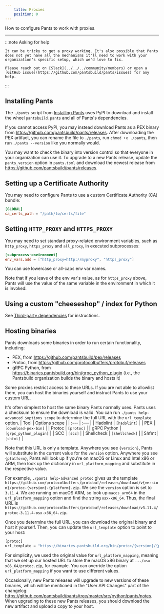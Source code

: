 ```yaml
---
    title: Proxies
    position: 0
---
```



How to configure Pants to work with proxies.

---

:::note Asking for help

    It can be tricky to get a proxy working. It's also possible that Pants does not yet have all the mechanisms it'll need to work with your organization's specific setup, which we'd love to fix.

    Please reach out on [Slack](../../../community/members) or open a [GitHub issue](https://github.com/pantsbuild/pants/issues) for any help.

:::

## Installing Pants

The `./pants` script from [Installing Pants](../../getting-started/getting-started/installing-pants.mdx) uses PyPI to download and install the wheel `pantsbuild.pants` and all of Pants's dependencies.

If you cannot access PyPI, you may instead download Pants as a PEX binary from https://github.com/pantsbuild/pants/releases. After downloading the PEX artifact, you can rename the file to `./pants`, run `chmod +x ./pants`, then run `./pants --version` like you normally would.

You may want to check the binary into version control so that everyone in your organization can use it. To upgrade to a new Pants release, update the `pants_version` option in `pants.toml` and download the newest release from https://github.com/pantsbuild/pants/releases.

## Setting up a Certificate Authority

You may need to configure Pants to use a custom Certificate Authority (CA) bundle:

```toml title="pants.toml"
[GLOBAL]
ca_certs_path = "/path/to/certs/file"
```

## Setting `HTTP_PROXY` and `HTTPS_PROXY`

You may need to set standard proxy-related environment variables, such as `http_proxy`, `https_proxy` and `all_proxy`, in executed subprocesses:

```toml title="pants.toml"
[subprocess-environment]
env_vars.add = ["http_proxy=http://myproxy", "https_proxy"]
```

You can use lowercase or all-caps env var names.

Note that if you leave of the env var's value, as for `https_proxy` above, Pants will use the value of the same variable in the environment in which it is invoked.

## Using a custom \"cheeseshop\" / index for Python

See [Third-party dependencies](../../python/overview/third-party-dependencies.mdx#using-custom-repositories) for instructions.

## Hosting binaries

Pants downloads some binaries in order to run certain functionality, including:

- PEX, from https://github.com/pantsbuild/pex/releases
- Protoc, from https://github.com/protocolbuffers/protobuf/releases
- gRPC Python, from https://binaries.pantsbuild.org/bin/grpc_python_plugin (i.e., the Pantsbuild organization builds the binary and hosts it)

Some proxies restrict access to these URLs. If you are not able to allowlist them, you can host the binaries yourself and instruct Pants to use your custom URL.

It's often simplest to host the same binary Pants normally uses. Pants uses a checksum to ensure the download is valid. You can run `./pants help-advanced $options_scope` to determine the full URL with the `url_template` option.
| Tool | Options scope |
| :--- | :--- |
| Hadolint | `[hadolint]` |
| PEX | `[download-pex-bin]` |
| Protoc | `[protoc]` |
| gRPC Python | `[grpc_python_plugin]` |
| SCC | `[scc]` |
| Shellcheck | `[shellcheck]` |
| Shfmt | `[shfmt]` |

Note that this URL is only a template. Anywhere you see `{version}`, Pants will substitute in the current value for the `version` option. Anywhere you see `{platform}`, Pants will look up if you're on macOS or Linux and Intel x86 or ARM, then look up the dictionary in `url_platform_mapping` and substitute in the respective value.

For example, `./pants help-advanced protoc` gives us the template `https://github.com/protocolbuffers/protobuf/releases/download/v{version}/protoc-{version}-{platform}.zip`. We see the `version` option is set to `3.11.4`. We are running on macOS ARM, so look up `macos_arm64` in the `url_platform_mapping` option and find the string `osx-x86_64`. Thus, the final URL is `https://github.com/protocolbuffers/protobuf/releases/download/v3.11.4/protoc-3.11.4-osx-x86_64.zip`.

Once you determine the full URL, you can download the original binary and host it yourself. Then, you can update the `url_template` option to point to your host:

```python title="pants.toml"
[protoc]
url_template = "https://binaries.pantsbuild.org/bin/protoc/{version}/{platform}/protoc.zip"
```

For simplicity, we used the original value for `url_platform_mapping`, meaning that we set up our hosted URL to store the macOS x86 binary at `.../osx-x86_64/protoc.zip`, for example. You can override the option `url_platform_mapping` if you want to use different values.

Occasionally, new Pants releases will upgrade to new versions of these binaries, which will be mentioned in the "User API Changes" part of the changelog https://github.com/pantsbuild/pants/tree/master/src/python/pants/notes. When upgrading to these new Pants releases, you should download the new artifact and upload a copy to your host.


